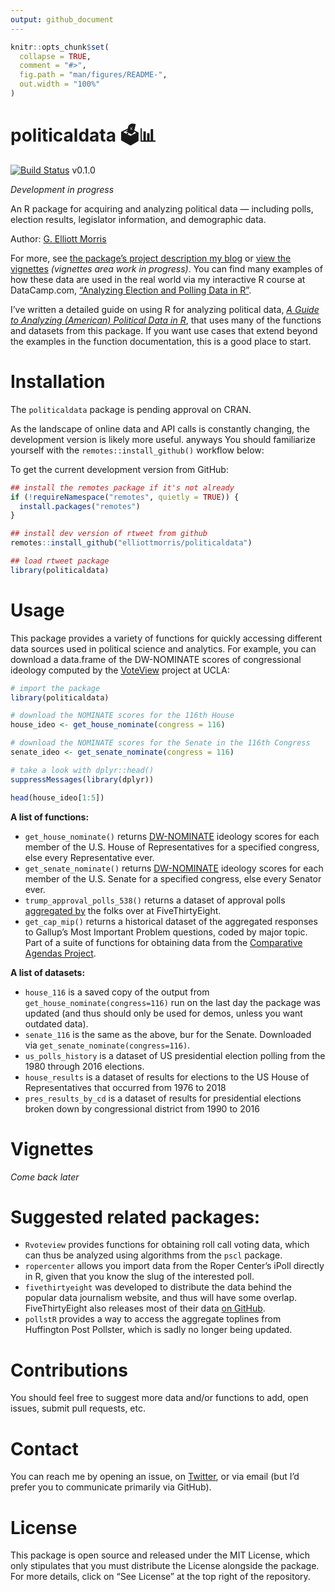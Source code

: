 ```yaml
---
output: github_document
---
```


<!-- README.md is generated from README.Rmd. Please edit that file -->

```r
knitr::opts_chunk$set(
  collapse = TRUE,
  comment = "#>",
  fig.path = "man/figures/README-",
  out.width = "100%"
)
```


# politicaldata 🗳📊 

[![Build Status](https://travis-ci.com/elliottmorris/politicaldata.svg?branch=master)](https://travis-ci.com/elliottmorris/politicaldata) v0.1.0

_Development in progress_

An R package for acquiring and analyzing political data — including polls, election results, legislator information, and demographic data.


Author: [G. Elliott Morris](https://www.thecrosstab.com)

For more, see [the package's project description my blog](https://www.thecrosstab.com/project/politicaldata-package/) or [view the vignettes](https://github.com/elliottmorris/politicaldata) _(vignettes area work in progress)_. You can find many examples of how these data are used in the real world via my interactive R course at DataCamp.com, ["Analyzing Election and Polling Data in R"](https://www.datacamp.com/courses/analyzing-election-and-polling-data-in-r). 

I've written a detailed guide on using R for analyzing political data, [_A Guide to Analyzing (American) Political Data in R_](https://www.thecrosstab.com/project/guide), that uses many of the functions and datasets from this package. If you want use cases that extend beyond the examples in the function documentation, this is a good place to start.



# Installation

The `politicaldata` package is pending approval on CRAN. 

As the landscape of online data and API calls is constantly changing, the development version is likely more useful.  anyways You should familiarize yourself with the `remotes::install_github()` workflow below:

To get the current development version from GitHub:

```r 
## install the remotes package if it's not already
if (!requireNamespace("remotes", quietly = TRUE)) {
  install.packages("remotes")
}

## install dev version of rtweet from github
remotes::install_github("elliottmorris/politicaldata")

## load rtweet package
library(politicaldata)
```


# Usage


This package provides a variety of functions for quickly accessing different data sources used in political science and analytics. For example, you can download a data.frame of the DW-NOMINATE scores of congressional ideology computed by the [VoteView](https://voteview.com) project at UCLA:


```r
# import the package
library(politicaldata)

# download the NOMINATE scores for the 116th House
house_ideo <- get_house_nominate(congress = 116)

# download the NOMINATE scores for the Senate in the 116th Congress
senate_ideo <- get_senate_nominate(congress = 116)

# take a look with dplyr::head()
suppressMessages(library(dplyr))

head(house_ideo[1:5])
```


**A list of functions:**

- `get_house_nominate()` returns [DW-NOMINATE](https://www.voteview.com/about) ideology scores for each member of the U.S. House of Representatives for a specified congress, else every Representative ever.
- `get_senate_nominate()` returns [DW-NOMINATE](https://www.voteview.com/about) ideology scores for each member of the U.S. Senate for a specified congress, else every Senator ever.
- `trump_approval_polls_538()` returns a dataset of approval polls [aggregated by](https://projects.fivethirtyeight.com/trump-approval-ratings/) the folks over at FiveThirtyEight.
- `get_cap_mip()` returns a historical dataset of the aggregated responses to Gallup's Most Important Problem questions, coded by major topic. Part of a suite of functions for obtaining data from the [Comparative Agendas Project](https://www.comparativeagendas.net).


**A list of datasets:**

- `house_116` is a saved copy of the output from `get_house_nominate(congress=116)` run on the last day the package was updated (and thus should only be used for demos, unless you want outdated data).
- `senate_116` is the same as the above, bur for the Senate. Downloaded via `get_senate_nominate(congress=116)`.
- `us_polls_history` is a dataset of US presidential election polling from the 1980 through 2016 elections.
- `house_results` is a dataset of results for elections to the US House of Representatives that occurred from 1976 to 2018
- `pres_results_by_cd` is a dataset of results for presidential elections broken down by congressional district from 1990 to 2016



# Vignettes

_Come back later_


# Suggested related packages:

- `Rvoteview` provides functions for obtaining roll call voting data, which can thus be analyzed using algorithms from the `pscl` package.
- `ropercenter` allows you import data from the Roper Center's iPoll directly in R, given that you know the slug of the interested poll.
- `fivethirtyeight` was developed to distribute the data behind the popular data journalism website, and thus will have some overlap. FiveThirtyEight also releases most of their data [on GitHub](https://github.com/fivethirtyeight/data).
- `pollstR` provides a way to access the aggregate toplines from Huffington Post Pollster, which is sadly no longer being updated.



# Contributions

You should feel free to suggest more data and/or functions to add, open issues, submit pull requests, etc. 


# Contact

You can reach me by opening an issue, on [Twitter](https://www.twitter.com/gelliottmorris), or via email (but I'd prefer you to communicate primarily via GitHub).



# License

This package is open source and released under the MIT License, which only stipulates that you must distribute the License alongside the package. For more details, click on "See License" at the top right of the repository.




